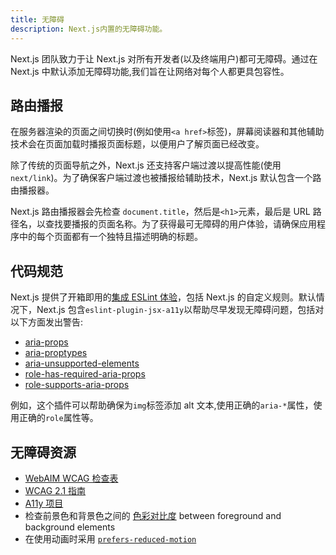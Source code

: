 ```yaml
---
title: 无障碍
description: Next.js内置的无障碍功能。
---
```


Next.js 团队致力于让 Next.js 对所有开发者(以及终端用户)都可无障碍。通过在 Next.js 中默认添加无障碍功能,我们旨在让网络对每个人都更具包容性。

## 路由播报

在服务器渲染的页面之间切换时(例如使用`<a href>`标签)，屏幕阅读器和其他辅助技术会在页面加载时播报页面标题，以便用户了解页面已经改变。

除了传统的页面导航之外，Next.js 还支持客户端过渡以提高性能(使用`next/link`)。为了确保客户端过渡也被播报给辅助技术，Next.js 默认包含一个路由播报器。

Next.js 路由播报器会先检查 `document.title`，然后是`<h1>`元素，最后是 URL 路径名，以查找要播报的页面名称。为了获得最可无障碍的用户体验，请确保应用程序中的每个页面都有一个独特且描述明确的标题。

## 代码规范

Next.js 提供了开箱即用的[集成 ESLint 体验](/docs/pages/building-your-application/configuring/eslint)，包括 Next.js 的自定义规则。默认情况下，Next.js 包含`eslint-plugin-jsx-a11y`以帮助尽早发现无障碍问题，包括对以下方面发出警告:

- [aria-props](https://github.com/jsx-eslint/eslint-plugin-jsx-a11y/blob/HEAD/docs/rules/aria-props.md?rgh-link-date=2021-06-04T02%3A10%3A36Z)
- [aria-proptypes](https://github.com/jsx-eslint/eslint-plugin-jsx-a11y/blob/HEAD/docs/rules/aria-proptypes.md?rgh-link-date=2021-06-04T02%3A10%3A36Z)
- [aria-unsupported-elements](https://github.com/jsx-eslint/eslint-plugin-jsx-a11y/blob/HEAD/docs/rules/aria-unsupported-elements.md?rgh-link-date=2021-06-04T02%3A10%3A36Z)
- [role-has-required-aria-props](https://github.com/jsx-eslint/eslint-plugin-jsx-a11y/blob/HEAD/docs/rules/role-has-required-aria-props.md?rgh-link-date=2021-06-04T02%3A10%3A36Z)
- [role-supports-aria-props](https://github.com/jsx-eslint/eslint-plugin-jsx-a11y/blob/HEAD/docs/rules/role-supports-aria-props.md?rgh-link-date=2021-06-04T02%3A10%3A36Z)

例如，这个插件可以帮助确保为`img`标签添加 alt 文本,使用正确的`aria-*`属性，使用正确的`role`属性等。

## 无障碍资源

- [WebAIM WCAG 检查表](https://webaim.org/standards/wcag/checklist)
- [WCAG 2.1 指南](https://www.w3.org/TR/WCAG21/)
- [A11y 项目](https://www.a11yproject.com/)
- 检查前景色和背景色之间的 [色彩对比度](https://developer.mozilla.org/en-US/docs/Web/Accessibility/Understanding_WCAG/Perceivable/Color_contrast) between foreground and background elements
- 在使用动画时采用 [`prefers-reduced-motion`](https://web.dev/prefers-reduced-motion/)
